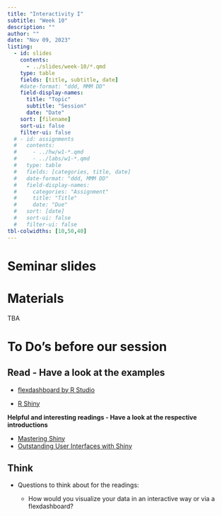 ```yaml
---
title: "Interactivity I"
subtitle: "Week 10"
description: ""
author: ""
date: "Nov 09, 2023"
listing:
  - id: slides
    contents:
      - ../slides/week-10/*.qmd
    type: table
    fields: [title, subtitle, date]
    #date-format: "ddd, MMM DD"
    field-display-names:
      title: "Topic"
      subtitle: "Session"
      date: "Date"
    sort: [filename]
    sort-ui: false
    filter-ui: false
  # - id: assignments
  #   contents:
  #     - ../hw/w1-*.qmd
  #     - ../labs/w1-*.qmd
  #   type: table
  #   fields: [categories, title, date]
  #   date-format: "ddd, MMM DD"
  #   field-display-names:
  #     categories: "Assignment"
  #     title: "Title"
  #     date: "Due"
  #   sort: [date]
  #   sort-ui: false
  #   filter-ui: false
tbl-colwidths: [10,50,40]
---
```


# Seminar slides

::: {#slides}
:::

# Materials

TBA

# To Do's before our session

::: panel-tabset
## Read - Have a look at the examples

-   [flexdashboard by R Studio](https://pkgs.rstudio.com/flexdashboard/)

-   [R Shiny](https://shiny.posit.co/r/gallery/)

**Helpful and interesting readings - Have a look at the respective introductions**

-   [Mastering Shiny](https://mastering-shiny.org/index.html)
-   [Outstanding User Interfaces with Shiny](https://unleash-shiny.rinterface.com/)

## Think

-   Questions to think about for the readings:

    -   How would you visualize your data in an interactive way or via a flexdashboard?
:::
